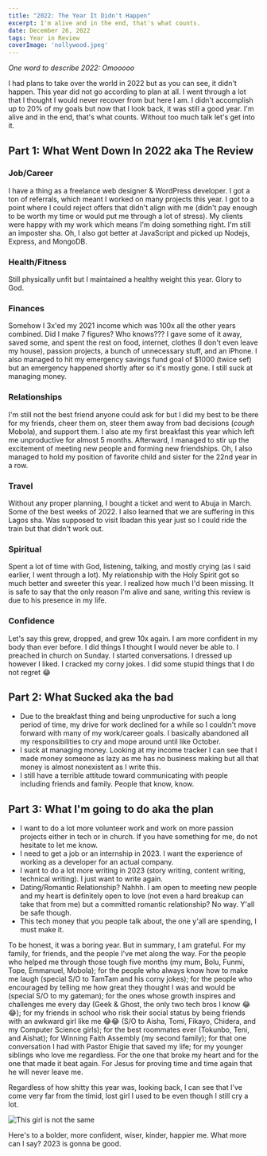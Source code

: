 ---
title: "2022: The Year It Didn't Happen"
excerpt: I'm alive and in the end, that's what counts.
date: December 26, 2022
tags: Year in Review
coverImage: 'nollywood.jpeg'
---

*One word to describe 2022: Omooooo*

I had plans to take over the world in 2022 but as you can see, it didn't happen. This year did not go according to plan at all. I went through a lot that I thought I would never recover from but here I am. I didn't accomplish up to 20% of my goals but now that I look back, it was still a good year. I'm alive and in the end, that's what counts. Without too much talk let's get into it.

## Part 1: What Went Down In 2022 aka The Review

### Job/Career
I have a thing as a freelance web designer & WordPress developer. I got a ton of referrals, which meant I worked on many projects this year. I got to a point where I could reject offers that didn't align with me (didn't pay enough to be worth my time or would put me through a lot of stress). My clients were happy with my work which means I'm doing something right. I'm still an imposter sha. Oh, I also got better at JavaScript and picked up Nodejs, Express, and MongoDB.

### Health/Fitness
Still physically unfit but I maintained a healthy weight this year. Glory to God.

### Finances
Somehow I 3x'ed my 2021 income which was 100x all the other years combined. Did I make 7 figures? Who knows??? I gave some of it away, saved some, and spent the rest on food, internet, clothes (I don't even leave my house), passion projects, a bunch of unnecessary stuff, and an iPhone. I also managed to hit my emergency savings fund goal of $1000 (twice sef) but an emergency happened shortly after so it's mostly gone. I still suck at managing money.

### Relationships
I'm still not the best friend anyone could ask for but I did my best to be there for my friends, cheer them on, steer them away from bad decisions (*cough* Mobola), and support them. I also ate my first breakfast this year which left me unproductive for almost 5 months. Afterward, I managed to stir up the excitement of meeting new people and forming new friendships. Oh, I also managed to hold my position of favorite child and sister for the 22nd year in a row.

### Travel
Without any proper planning, I bought a ticket and went to Abuja in March. Some of the best weeks of 2022. I also learned that we are suffering in this Lagos sha. Was supposed to visit Ibadan this year just so I could ride the train but that didn't work out.

### Spiritual
Spent a lot of time with God, listening, talking, and mostly crying (as I said earlier, I went through a lot). My relationship with the Holy Spirit got so much better and sweeter this year. I realized how much I'd been missing. It is safe to say that the only reason I'm alive and sane, writing this review is due to his presence in my life.

### Confidence
Let's say this grew, dropped, and grew 10x again. I am more confident in my body than ever before. I did things I thought I would never be able to. I preached in church on Sunday. I started conversations. I dressed up however I liked. I cracked my corny jokes. I did some stupid things that I do not regret 😂

## Part 2: What Sucked aka the bad
- Due to the breakfast thing and being unproductive for such a long period of time, my drive for work declined for a while so I couldn't move forward with many of my work/career goals. I basically abandoned all my responsibilities to cry and mope around until like October.
- I suck at managing money. Looking at my income tracker I can see that I made money someone as lazy as me has no business making but all that money is almost nonexistent as I write this.
- I still have a terrible attitude toward communicating with people including friends and family. People that know, know.

## Part 3: What I'm going to do aka the plan
- I want to do a lot more volunteer work and work on more passion projects either in tech or in church. If you have something for me, do not hesitate to let me know.
- I need to get a job or an internship in 2023. I want the experience of working as a developer for an actual company.
- I want to do a lot more writing in 2023 (story writing, content writing, technical writing). I just want to write again.
- Dating/Romantic Relationship? Nahhh. I am open to meeting new people and my heart is definitely open to love (not even a hard breakup can take that from me) but a committed romantic relationship? No way. Y'all be safe though.
- This tech money that you people talk about, the one y'all are spending, I must make it.

To be honest, it was a boring year. But in summary, I am grateful. For my family, for friends, and the people I've met along the way. For the people who helped me through those tough five months (my mum, Bolu, Funmi, Tope, Emmanuel, Mobola); for the people who always know how to make me laugh (special S/O to TamTam and his corny jokes); for the people who encouraged by telling me how great they thought I was and would be (special S/O to my gateman); for the ones whose growth inspires and challenges me every day (Geek & Ghost, the only two tech bros I know 😂😂); for my friends in school who risk their social status by being friends with an awkward girl like me 😂😂 (S/O to Aisha, Tomi, Fikayo, Chidera, and my Computer Science girls); for the best roommates ever (Tokunbo, Teni, and Aishat); for Winning Faith Assembly (my second family); for that one conversation I had with Pastor Ehigie that saved my life; for my younger siblings who love me regardless. For the one that broke my heart and for the one that made it beat again. For Jesus for proving time and time again that he will never leave me.

Regardless of how shitty this year was, looking back, I can see that I've come very far from the timid, lost girl I used to be even though I still cry a lot.

![This girl is not the same](/images/year-in-review.jpg)

Here's to a bolder, more confident, wiser, kinder, happier me.
What more can I say? 2023 is gonna be good.